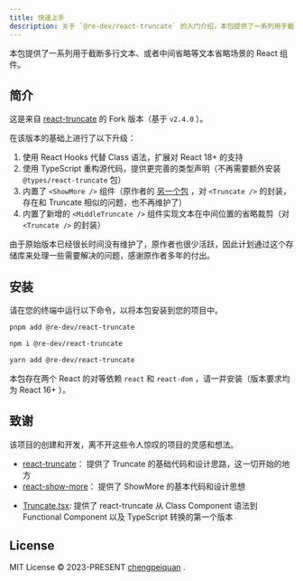```yaml
---
title: 快速上手
description: 关于 `@re-dev/react-truncate` 的入门介绍，本包提供了一系列用于截断多行文本、或者中间省略等文本省略场景的 React 组件。
---
```



本包提供了一系列用于截断多行文本、或者中间省略等文本省略场景的 React 组件。

<StatisticalData />

## 简介

这是来自 [react-truncate](https://github.com/pablosichert/react-truncate) 的 Fork 版本（基于 `v2.4.0` ）。

在该版本的基础上进行了以下升级：

1. 使用 React Hooks 代替 Class 语法，扩展对 React 18+ 的支持
2. 使用 TypeScript 重构源代码，提供更完善的类型声明（不再需要额外安装 `@types/react-truncate` 包）
3. 内置了 `<ShowMore />` 组件（原作者的 [另一个包](https://github.com/pablosichert/react-show-more) ，对 `<Truncate />` 的封装，存在和 Truncate 相似的问题，也不再维护了）
4. 内置了新增的 `<MiddleTruncate />` 组件实现文本在中间位置的省略裁剪（对 `<Truncate />` 的封装）

由于原始版本已经很长时间没有维护了，原作者也很少活跃，因此计划通过这个存储库来处理一些需要解决的问题，感谢原作者多年的付出。

## 安装

请在您的终端中运行以下命令，以将本包安装到您的项目中。

<Tabs>

<TabItem label="pnpm">

```bash
pnpm add @re-dev/react-truncate
```

</TabItem>

<TabItem label="npm">

```bash
npm i @re-dev/react-truncate
```

</TabItem>

<TabItem label="yarn">

```bash
yarn add @re-dev/react-truncate
```

</TabItem>

</Tabs>

本包存在两个 React 的对等依赖 `react` 和 `react-dom` ，请一并安装（版本要求均为 React 16+ ）。

## 致谢

该项目的创建和开发，离不开这些令人惊叹的项目的灵感和想法。

<Developer
  avatar="https://avatars.githubusercontent.com/u/4450694?v=4"
  name="Pablo Sichert"
  homepage="https://github.com/pablosichert"
/>

- [react-truncate](https://github.com/pablosichert/react-truncate)： 提供了 Truncate 的基础代码和设计思路，这一切开始的地方
- [react-show-more](https://github.com/pablosichert/react-show-more)： 提供了 ShowMore 的基本代码和设计思想

<Developer
  avatar="https://avatars.githubusercontent.com/u/19528905?v=4"
  name="Simão Garcia"
  homepage="https://github.com/Severancedev"
/>

- [Truncate.tsx](https://gist.github.com/Severancedev/fd4dc55b0d0ca170d8d23089bf28b01b): 提供了 react-truncate 从 Class Component 语法到 Functional Component 以及 TypeScript 转换的第一个版本

## License

MIT License © 2023-PRESENT [chengpeiquan](https://github.com/chengpeiquan) .
